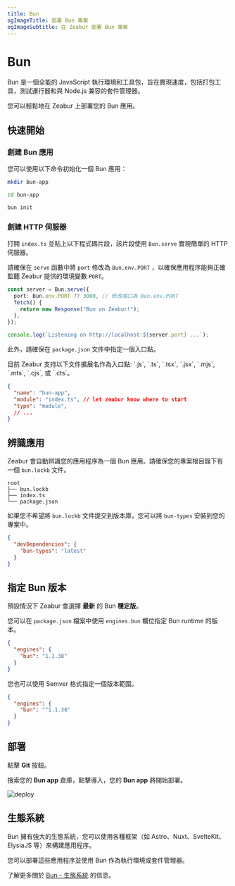 ```yaml
---
title: Bun
ogImageTitle: 部署 Bun 專案
ogImageSubtitle: 在 Zeabur 部署 Bun 專案
---
```



# Bun

Bun 是一個全能的 JavaScript 執行環境和工具包，旨在實現速度，包括打包工具，測試運行器和與 Node.js 兼容的套件管理器。

您可以輕鬆地在 Zeabur 上部署您的 Bun 應用。

## 快速開始

### 創建 Bun 應用

您可以使用以下命令初始化一個 Bun 應用：

```bash
mkdir bun-app

cd bun-app

bun init
```

### 創建 HTTP 伺服器

打開 `index.ts` 並貼上以下程式碼片段，該片段使用 `Bun.serve` 實現簡單的 HTTP 伺服器。

請確保在 `serve` 函數中將 `port` 修改為 `Bun.env.PORT` ，以確保應用程序能夠正確監聽 Zeabur 提供的環境變數 `PORT`。

```typescript filename="index.ts" {2}
const server = Bun.serve({
  port: Bun.env.PORT ?? 3000, // 修改端口為 Bun.env.PORT
  fetch() {
    return new Response("Bun on Zeabur!");
  },
});

console.log(`Listening on http://localhost:${server.port} ...`);
```

此外，請確保在 `package.json` 文件中指定一個入口點。

<Callout type="info">
目前 Zeabur 支持以下文件擴展名作為入口點: `.js`, `.ts`, `.tsx`, `.jsx`, `.mjs`, `.mts`, `.cjs`, 或 `.cts`。
 </Callout>

```json filename="package.json" {3}
{
  "name": "bun-app",
  "module": "index.ts", // let zeabur know where to start
  "type": "module",
  // ...
}
```

## 辨識應用

Zeabur 會自動辨識您的應用程序為一個 Bun 應用。請確保您的專案根目錄下有一個 `bun.lockb` 文件。

```plainc {2}
root
├── bun.lockb
├── index.ts
└── package.json
```

如果您不希望將 `bun.lockb` 文件提交到版本庫，您可以將 `bun-types` 安裝到您的專案中。

```json filename="package.json" {3}
{
  "devDependencies": {
    "bun-types": "latest"
  }
}
```

## 指定 Bun 版本

預設情況下 Zeabur 會選擇 **最新** 的 Bun **穩定版**。

您可以在 `package.json` 檔案中使用 `engines.bun` 欄位指定 Bun runtime 的版本。

```json filename="package.json" {3}
{
  "engines": {
    "bun": "1.1.38"
  }
}
```

您也可以使用 Semver 格式指定一個版本範圍。

```json filename="package.json" {3}
{
  "engines": {
    "bun": "^1.1.38"
  }
}
```

## 部署

點擊 **Git** 按鈕。

搜索您的 **Bun app** 倉庫，點擊導入，您的 **Bun app** 將開始部署。

![deploy](/deploy/common/select-service.en-US.png)

## 生態系統

Bun 擁有強大的生態系統，您可以使用各種框架（如 Astro、Nuxt、SvelteKit、ElysiaJS 等）來構建應用程序。

您可以部署這些應用程序並使用 Bun 作為執行環境或套件管理器。

了解更多關於 [Bun - 生態系統](https://bun.sh/guides/ecosystem) 的信息。
